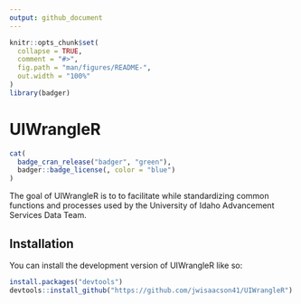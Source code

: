 ```yaml
---
output: github_document
---
```


<!-- README.md is generated from README.Rmd. Please edit that file -->

```r
knitr::opts_chunk$set(
  collapse = TRUE,
  comment = "#>",
  fig.path = "man/figures/README-",
  out.width = "100%"
)
library(badger)
```

# UIWrangleR

<!-- badges: start -->
```r
cat(
  badge_cran_release("badger", "green"),
  badger::badge_license(, color = "blue")
)
```

<!-- badges: end -->

The goal of UIWrangleR is to to facilitate while standardizing common functions and processes used by the University of Idaho Advancement Services Data Team.

## Installation

You can install the development version of UIWrangleR like so:

``` r
install.packages("devtools")
devtools::install_github("https://github.com/jwisaacson41/UIWrangleR")
```
